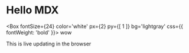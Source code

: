 
# Hello MDX


<Box
  fontSize={24}
  color='white'
  px={2}
  py={[ 1 ]}
  bg='lightgray'
  css={{
    fontWeight: 'bold'
  }}>
  wow
</Box>


This is live updating in the browser

